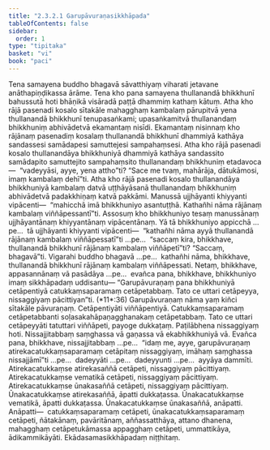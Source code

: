 ```yaml
---
title: "2.3.2.1 Garupāvuraṇasikkhāpada"
tableOfContents: false
sidebar:
  order: 1
type: "tipitaka"
basket: "vi"
book: "paci"
---
```



<DynamicBreadcrumb />

<Division number="783" book="paci" e="ch" v="2" p="335">

<Paragraph number="2541" book="paci">
Tena samayena buddho bhagavā sāvatthiyaṃ viharati jetavane anāthapiṇḍikassa ārāme. Tena kho pana samayena thullanandā bhikkhunī bahussutā hoti bhāṇikā visāradā paṭṭā dhammiṃ kathaṃ kātuṃ. Atha kho rājā pasenadi kosalo sītakāle mahagghaṃ kambalaṃ pārupitvā yena thullanandā bhikkhunī tenupasaṅkami; upasaṅkamitvā thullanandaṃ bhikkhuniṃ abhivādetvā ekamantaṃ nisīdi. Ekamantaṃ nisinnaṃ kho rājānaṃ pasenadiṃ kosalaṃ thullanandā bhikkhunī dhammiyā kathāya sandassesi samādapesi samuttejesi sampahaṃsesi. Atha kho rājā pasenadi kosalo thullanandāya bhikkhuniyā dhammiyā kathāya sandassito samādapito samuttejito sampahaṃsito thullanandaṃ bhikkhuniṃ etadavoca—  “vadeyyāsi, ayye, yena attho”ti? “Sace me tvaṃ, mahārāja, dātukāmosi, imaṃ kambalaṃ dehī”ti. Atha kho rājā pasenadi kosalo thullanandāya bhikkhuniyā kambalaṃ datvā uṭṭhāyāsanā thullanandaṃ bhikkhuniṃ abhivādetvā padakkhiṇaṃ katvā pakkāmi. Manussā ujjhāyanti khiyyanti vipācenti—  “mahicchā imā bhikkhuniyo asantuṭṭhā. Kathañhi nāma rājānaṃ kambalaṃ viññāpessantī”ti.
</Paragraph>

<Paragraph number="2542" book="paci">
Assosuṃ kho bhikkhuniyo tesaṃ manussānaṃ ujjhāyantānaṃ khiyyantānaṃ vipācentānaṃ. Yā tā bhikkhuniyo appicchā …pe…  tā ujjhāyanti khiyyanti vipācenti—  “kathañhi nāma ayyā thullanandā rājānaṃ kambalaṃ viññāpessatī”ti …pe…  “saccaṃ kira, bhikkhave, thullanandā bhikkhunī rājānaṃ kambalaṃ viññāpetī”ti? “Saccaṃ, bhagavā”ti. Vigarahi buddho bhagavā …pe…  kathañhi nāma, bhikkhave, thullanandā bhikkhunī rājānaṃ kambalaṃ viññāpessati. Netaṃ, bhikkhave, appasannānaṃ vā pasādāya …pe…  evañca pana, bhikkhave, bhikkhuniyo imaṃ sikkhāpadaṃ uddisantu—
</Paragraph>

</Division>
<Division number="784" book="paci" e="ch" v="2" p="335">

<Paragraph number="2543" book="paci">
<Emphasis>“Garupāvuraṇaṃ pana bhikkhuniyā cetāpentiyā catukkaṃsaparamaṃ cetāpetabbaṃ. Tato ce uttari cetāpeyya, nissaggiyaṃ pācittiyan”</Emphasis>ti. (*11*:<Emphasis>36</Emphasis>)
</Paragraph>

</Division>
<Division number="785" book="paci" e="ch" v="2" p="336">

<Paragraph number="2544" book="paci">
<Emphasis>Garupāvuraṇaṃ</Emphasis> nāma yaṃ kiñci sītakāle pāvuraṇaṃ.
</Paragraph>

<Paragraph number="2545" book="paci">
<Emphasis>Cetāpentiyā</Emphasis>ti viññāpentiyā.
</Paragraph>

<Paragraph number="2546" book="paci">
<Emphasis>Catukkaṃsaparamaṃ cetāpetabban</Emphasis>ti soḷasakahāpaṇagghanakaṃ cetāpetabbaṃ.
</Paragraph>

<Paragraph number="2547" book="paci">
<Emphasis>Tato ce uttari cetāpeyyā</Emphasis>ti tatuttari viññāpeti, payoge dukkaṭaṃ. Paṭilābhena nissaggiyaṃ hoti. Nissajjitabbaṃ saṃghassa vā gaṇassa vā ekabhikkhuniyā vā. Evañca pana, bhikkhave, nissajjitabbaṃ …pe…  “idaṃ me, ayye, garupāvuraṇaṃ atirekacatukkaṃsaparamaṃ cetāpitaṃ nissaggiyaṃ, imāhaṃ saṃghassa nissajjāmī”ti …pe…  dadeyyāti …pe…  dadeyyunti …pe…  ayyāya dammīti.
</Paragraph>

</Division>
<Division number="786" book="paci" e="ch" v="2" p="336">

<Paragraph number="2548" book="paci">
Atirekacatukkaṃse atirekasaññā cetāpeti, nissaggiyaṃ pācittiyaṃ. Atirekacatukkaṃse vematikā cetāpeti, nissaggiyaṃ pācittiyaṃ. Atirekacatukkaṃse ūnakasaññā cetāpeti, nissaggiyaṃ pācittiyaṃ.
</Paragraph>

<Paragraph number="2549" book="paci">
Ūnakacatukkaṃse atirekasaññā, āpatti dukkaṭassa. Ūnakacatukkaṃse vematikā, āpatti dukkaṭassa. Ūnakacatukkaṃse ūnakasaññā, anāpatti.
</Paragraph>

</Division>
<Division number="787" book="paci" e="ch" v="2" p="336">

<Paragraph number="2550" book="paci">
Anāpatti—  catukkaṃsaparamaṃ cetāpeti, ūnakacatukkaṃsaparamaṃ cetāpeti, ñātakānaṃ, pavāritānaṃ, aññassatthāya, attano dhanena, mahagghaṃ cetāpetukāmassa appagghaṃ cetāpeti, ummattikāya, ādikammikāyāti.

</Paragraph>
</Division>

<Paragraph number="2551" type="center" book="paci">
Ekādasamasikkhāpadaṃ niṭṭhitaṃ.
</Paragraph>